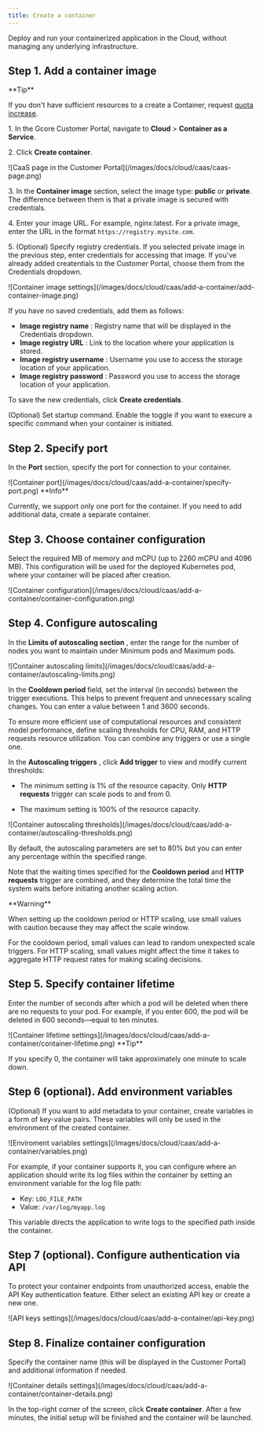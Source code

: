 ---
title: Create a container
---

Deploy and run your containerized application in the Cloud, without managing any underlying infrastructure. 

## Step 1. Add a container image

<Tip>
**Tip**

If you don't have sufficient resources to a create a Container, request [quota increase](/cloud/getting-started/request-a-quota-increase).
</Tip>

1\. In the Gcore Customer Portal, navigate to **Cloud** > **Container as a Service**. 

2\. Click **Create container**.


<Frame>![CaaS page in the Customer Portal](/images/docs/cloud/caas/caas-page.png)</Frame>



3\. In the **Container image** section, select the image type: **public** or **private**. The difference between them is that a private image is secured with credentials. 

4\. Enter your image URL. For example, nginx:latest. For a private image, enter the URL in the format `https://registry.mysite.com`. 

5\. (Optional) Specify registry credentials. If you selected private image in the previous step, enter credentials for accessing that image. If you've already added createntials to the Customer Portal, choose them from the Credentials dropdown.


<Frame>![Container image settings](/images/docs/cloud/caas/add-a-container/add-container-image.png)</Frame>



If you have no saved credentials, add them as follows: 

  * **Image registry name** : Registry name that will be displayed in the Credentials dropdown. 
  * **Image registry URL** : Link to the location where your application is stored. 
  * **Image registry username** : Username you use to access the storage location of your application. 
  * **Image registry password** : Password you use to access the storage location of your application.



To save the new credentials, click **Create credentials**. 

(Optional) Set startup command. Enable the toggle if you want to execure a specific command when your container is initiated. 

## Step 2. Specify port

In the **Port** section, specify the port for connection to your container. 


<Frame>![Container port](/images/docs/cloud/caas/add-a-container/specify-port.png)</Frame>

 <Info>
**Info**

Currently, we support only one port for the container. If you need to add additional data, create a separate container.
</Info>

## Step 3. Choose container configuration

Select the required MB of memory and mCPU (up to 2260 mCPU and 4096 MB). This configuration will be used for the deployed Kubernetes pod, where your container will be placed after creation.


<Frame>![Container configuration](/images/docs/cloud/caas/add-a-container/container-configuration.png)</Frame>



## Step 4. Configure autoscaling

In the **Limits of autoscaling section** , enter the range for the number of nodes you want to maintain under Minimum pods and Maximum pods.


<Frame>![Container autoscaling limits](/images/docs/cloud/caas/add-a-container/autoscaling-limits.png)</Frame>



In the **Cooldown period** field, set the interval (in seconds) between the trigger executions. This helps to prevent frequent and unnecessary scaling changes. You can enter a value between 1 and 3600 seconds. 

To ensure more efficient use of computational resources and consistent model performance, define scaling thresholds for CPU, RAM, and HTTP requests resource utilization. You can combine any triggers or use a single one.

In the **Autoscaling triggers** , click **Add trigger** to view and modify current thresholds: 

  * The minimum setting is 1% of the resource capacity. Only **HTTP requests** trigger can scale pods to and from 0. 

  * The maximum setting is 100% of the resource capacity.



<Frame>![Container autoscaling thresholds](/images/docs/cloud/caas/add-a-container/autoscaling-thresholds.png)</Frame>



By default, the autoscaling parameters are set to 80% but you can enter any percentage within the specified range. 

Note that the waiting times specified for the **Cooldown period** and **HTTP requests** trigger are combined, and they determine the total time the system waits before initiating another scaling action. 

<Warning>
**Warning**

When setting up the cooldown period or HTTP scaling, use small values with caution because they may affect the scale window. 

For the cooldown period, small values can lead to random unexpected scale triggers. For HTTP scaling, small values might affect the time it takes to aggregate HTTP request rates for making scaling decisions.
</Warning>

## Step 5. Specify container lifetime

Enter the number of seconds after which a pod will be deleted when there are no requests to your pod. For example, if you enter 600, the pod will be deleted in 600 seconds—equal to ten minutes.


<Frame>![Container lifetime settings](/images/docs/cloud/caas/add-a-container/container-lifetime.png)</Frame>

 <Tip>
**Tip**

If you specify 0, the container will take approximately one minute to scale down.
</Tip>

## Step 6 (optional). Add environment variables

(Optional) If you want to add metadata to your container, create variables in a form of key-value pairs. These variables will only be used in the environment of the created container. 


<Frame>![Enviroment variables settings](/images/docs/cloud/caas/add-a-container/variables.png)</Frame>



For example, if your container supports it, you can configure where an application should write its log files within the container by setting an environment variable for the log file path: 

  * Key: `LOG_FILE_PATH`
  * Value: `/var/log/myapp.log`



This variable directs the application to write logs to the specified path inside the container. 

## Step 7 (optional). Configure authentication via API

To protect your container endpoints from unauthorized access, enable the API Key authentication feature. Either select an existing API key or create a new one.


<Frame>![API keys settings](/images/docs/cloud/caas/add-a-container/api-key.png)</Frame>



## Step 8. Finalize container configuration

Specify the container name (this will be displayed in the Customer Portal) and additional information if needed.


<Frame>![Container details settings](/images/docs/cloud/caas/add-a-container/container-details.png)</Frame>



In the top-right corner of the screen, click **Create container**. After a few minutes, the initial setup will be finished and the container will be launched.